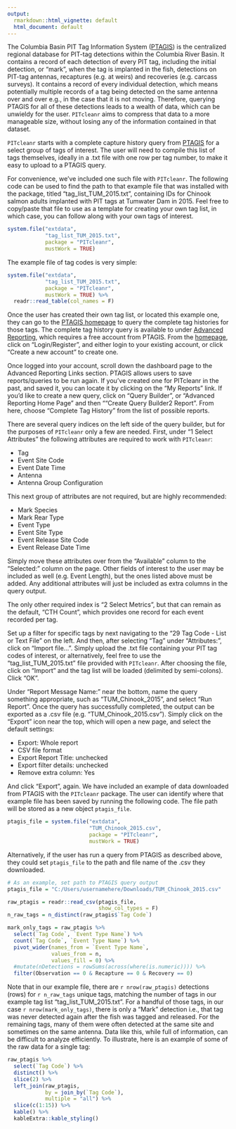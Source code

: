 ```yaml
---
output:
  rmarkdown::html_vignette: default
  html_document: default
---
```


The Columbia Basin PIT Tag Information System ([PTAGIS](https://ptagis.org/)) is the centralized regional database for PIT-tag detections within the Columbia River Basin. It contains a record of each detection of every PIT tag, including the initial detection, or "mark", when the tag is implanted in the fish, detections on PIT-tag antennas, recaptures (e.g. at weirs) and recoveries (e.g. carcass surveys). It contains a record of every individual detection, which means potentially multiple records of a tag being detected on the same antenna over and over e.g., in the case that it is not moving. Therefore, querying PTAGIS for all of these detections leads to a wealth of data, which can be unwieldy for the user. `PITcleanr` aims to compress that data to a more manageable size, without losing any of the information contained in that dataset. 

`PITcleanr` starts with a complete capture history query from [PTAGIS](https://ptagis.org/) for a select group of tags of interest. The user will need to compile this list of tags themselves, ideally in a .txt file with one row per tag number, to make it easy to upload to a PTAGIS query. 

For convenience, we've included one such file with `PITcleanr`. The following code can be used to find the path to that example file that was installed with the package, titled "tag_list_TUM_2015.txt", containing IDs for Chinook salmon adults implanted with PIT tags at Tumwater Dam in 2015. Feel free to copy/paste that file to use as a template for creating your own tag list, in which case, you can follow along with your own tags of interest.

```r
system.file("extdata", 
            "tag_list_TUM_2015.txt", 
            package = "PITcleanr",
            mustWork = TRUE)
```

The example file of tag codes is very simple:

```r
system.file("extdata", 
            "tag_list_TUM_2015.txt", 
            package = "PITcleanr",
            mustWork = TRUE) %>%
  readr::read_table(col_names = F)
```

Once the user has created their own tag list, or located this example one, they can go to the [PTAGIS homepage](https:://www.ptagis/org) to query the complete tag histories for those tags. The complete tag history query is available to under [Advanced Reporting](https://www.ptagis.org/Data/AdvancedReporting), which requires a free account from PTAGIS. From the [homepage](https:://www.ptagis/org), click on "Login/Register", and either login to your existing account, or click "Create a new account" to create one. 

Once logged into your account, scroll down the dashboard page to the Advanced Reporting Links section. PTAGIS allows users to save reports/queries to be run again. If you've created one for PITcleanr in the past, and saved it, you can locate it by clicking on the "My Reports" link. If you'd like to create a new query, click on "Query Builder", or "Advanced Reporting Home Page" and then ""Create Query Builder2 Report". From here, choose "Complete Tag History" from the list of possible reports.

There are several query indices on the left side of the query builder, but for the purposes of `PITcleanr` only a few are needed. First, under "1 Select Attributes" the following attributes are required to work with `PITcleanr`:

* Tag
* Event Site Code
* Event Date Time
* Antenna
* Antenna Group Configuration

This next group of attributes are not required, but are highly recommended:

* Mark Species
* Mark Rear Type
* Event Type
* Event Site Type
* Event Release Site Code
* Event Release Date Time


Simply move these attributes over from the "Available" column to the "Selected:" column on the page. Other fields of interest to the user may be included as well (e.g. Event Length), but the ones listed above must be added. Any additional attributes will just be included as extra columns in the query output. 

The only other required index is "2 Select Metrics", but that can remain as the default, "CTH Count", which provides one record for each event recorded per tag.

Set up a filter for specific tags by next navigating to the "29 Tag Code - List or Text File" on the left. And then, after selecting "Tag" under "Attributes:", click on "Import file...". Simply upload the .txt file containing your PIT tag codes of interest, or alternatively, feel free to use the "tag_list_TUM_2015.txt" file provided with `PITcleanr`. After choosing the file, click on "Import" and the tag list will be loaded (delimited by semi-colons). Click "OK". 

Under "Report Message Name:" near the bottom, name the query something appropriate, such as "TUM_Chinook_2015", and select "Run Report". Once the query has successfully completed, the output can be exported as a .csv file (e.g. "TUM_Chinook_2015.csv"). Simply click on the "Export" icon near the top, which will open a new page, and select the default settings:

* Export: Whole report
* CSV file format
* Export Report Title: unchecked
* Export filter details: unchecked
* Remove extra column: Yes

And click "Export", again. We have included an example of data downloaded from PTAGIS with the `PITcleanr` package. The user can identify where that example file has been saved by running the following code. The file path will be stored as a new object `ptagis_file`.

```r
ptagis_file = system.file("extdata", 
                          "TUM_Chinook_2015.csv", 
                          package = "PITcleanr",
                          mustWork = TRUE)
```

Alternatively, if the user has run a query from PTAGIS as described above, they could set `ptagis_file` to the path and file name of the .csv they downloaded.

```r
# As an example, set path to PTAGIS query output
ptagis_file = "C:/Users/usernamehere/Downloads/TUM_Chinook_2015.csv"

```

```r
raw_ptagis = readr::read_csv(ptagis_file,
                             show_col_types = F)
n_raw_tags = n_distinct(raw_ptagis$`Tag Code`)

mark_only_tags = raw_ptagis %>%
  select(`Tag Code`, `Event Type Name`) %>%
  count(`Tag Code`, `Event Type Name`) %>%
  pivot_wider(names_from = `Event Type Name`,
              values_from = n,
              values_fill = 0) %>%
  #mutate(nDetections = rowSums(across(where(is.numeric)))) %>%
  filter(Observation == 0 & Recapture == 0 & Recovery == 0)

```

Note that in our example file, there are `r nrow(raw_ptagis)` detections (rows) for `r n_raw_tags` unique tags, matching the number of tags in our example tag list "tag_list_TUM_2015.txt". For a handful of those tags, in our case `r nrow(mark_only_tags)`, there is only a "Mark" detection i.e., that tag was never detected again after the fish was tagged and released. For the remaining tags, many of them were often detected at the same site and sometimes on the same antenna. Data like this, while full of information, can be difficult to analyze efficiently. To illustrate, here is an example of some of the raw data for a single tag:

```r
raw_ptagis %>%
  select(`Tag Code`) %>%
  distinct() %>%
  slice(2) %>%
  left_join(raw_ptagis,
            by = join_by(`Tag Code`),
            multiple = "all") %>%
  slice(c(1:15)) %>%
  kable() %>%
  kableExtra::kable_styling()
```
